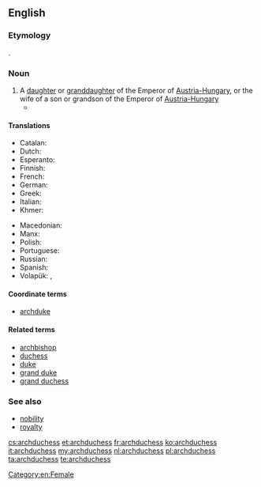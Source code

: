 ==English==

===Etymology===
{{prefix|arch|duchess}}.

===Noun===
{{en-noun|archduchesses}}

# A [[daughter]] or [[granddaughter]] of the Emperor of [[Austria-Hungary]], or the wife of a son or grandson of the Emperor of [[Austria-Hungary]]
#* {{quote-news|year=2007|date=February 25|author=William Shaw|title=We Are Not a Muse|work=New York Times|url=http://www.nytimes.com/2007/02/25/magazine/25stylefrancesca.t.html
|passage=If that weren’t enough, in 1993 she married Karl von Habsburg, otherwise known as Archduke Karl of Austria, Prince Royal of Hungary and Bohemia, and the couple set up home in Salzburg, producing two '''archduchesses''' and an archduke. }}

====Translations====
{{trans-top|daughter or granddaughter of the Emperor of Austria-Hungary}}
* Catalan: {{t-|ca|arxiduquessa|f}}
* Dutch: {{t+|nl|aartshertogin|f}}
* Esperanto: {{t-|eo|arkidukino|xs=Esperanto}}
* Finnish: {{t-|fi|arkkiherttuatar}}
* French: {{t+|fr|archiduchesse|f}}
* German: {{t+|de|Erzherzogin|f}}
* Greek: {{t+|el|αρχιδούκισσα|f|tr=archidoúkissa|sc=Grek}}
* Italian: {{t-|it|arciduchessa|f}}
* Khmer: {{t-|km|សម្ដេចព្រះបរមរាជធីតាធិរាជ|sc=Khmr|tr=sɑmdach preah bɑrom riech tʰiidaa tʰi’ riech}}
{{trans-mid}}
* Macedonian: {{t-|mk|надвојвотка|f|tr=nadvójvotka}}
* Manx: {{t-|gv|ard-ven-ghuic|m}}
* Polish: {{t-|pl|arcyksiężna|f}}
* Portuguese: {{t|pt|arquiduquesa}}
* Russian: {{t+|ru|эрцгерцогиня|f|tr=ercg'erzogín'a}}
* Spanish: {{t-|es|archiduquesa|f}}
* Volapük: {{qualifier|male or female}} {{t+|vo|daledük}}, {{qualifier|female}} {{t+|vo|jidaledük}}
{{trans-bottom}}

====Coordinate terms====
* [[archduke]]

====Related terms====
* [[archbishop]]
* [[duchess]]
* [[duke]]
* [[grand duke]]
* [[grand duchess]]

===See also===
* [[nobility]]
* [[royalty]]

[[Category:en:Female]]

[[cs:archduchess]]
[[et:archduchess]]
[[fr:archduchess]]
[[ko:archduchess]]
[[it:archduchess]]
[[my:archduchess]]
[[nl:archduchess]]
[[pl:archduchess]]
[[ta:archduchess]]
[[te:archduchess]]